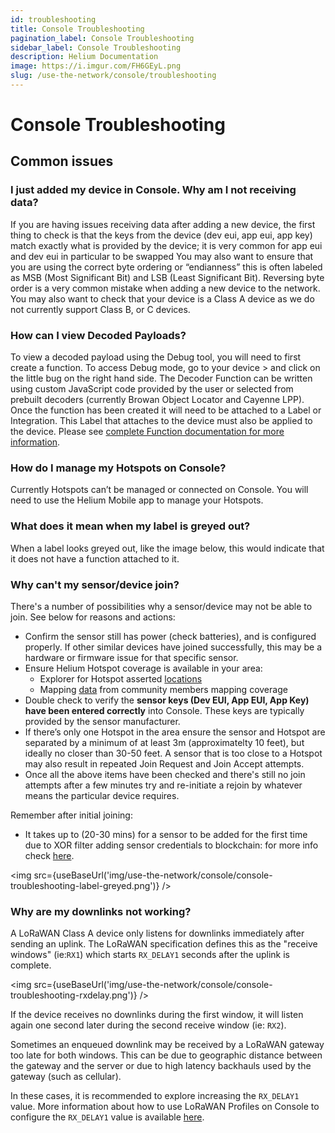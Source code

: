 ```yaml
---
id: troubleshooting
title: Console Troubleshooting
pagination_label: Console Troubleshooting
sidebar_label: Console Troubleshooting
description: Helium Documentation
image: https://i.imgur.com/FH6GEyL.png
slug: /use-the-network/console/troubleshooting
---
```


# Console Troubleshooting


## Common issues

### I just added my device in Console. Why am I not receiving data?

If you are having issues receiving data after adding a new device, the first thing to check is that
the keys from the device (dev eui, app eui, app key) match exactly what is provided by the device;
it is very common for app eui and dev eui in particular to be swapped You may also want to ensure
that you are using the correct byte ordering or “endianness” this is often labeled as MSB (Most
Significant Bit) and LSB (Least Significant Bit). Reversing byte order is a very common mistake when
adding a new device to the network. You may also want to check that your device is a Class A device
as we do not currently support Class B, or C devices.

### How can I view Decoded Payloads?

To view a decoded payload using the Debug tool, you will need to first create a function. To access
Debug mode, go to your device > and click on the little bug on the right hand side. The Decoder
Function can be written using custom JavaScript code provided by the user or selected from prebuilt
decoders (currently Browan Object Locator and Cayenne LPP). Once the function has been created it
will need to be attached to a Label or Integration. This Label that attaches to the device must also
be applied to the device. Please see
[complete Function documentation for more information](/use-the-network/console/functions/).

### How do I manage my Hotspots on Console?

Currently Hotspots can’t be managed or connected on Console. You will need to use the Helium Mobile
app to manage your Hotspots.

### What does it mean when my label is greyed out?

When a label looks greyed out, like the image below, this would indicate that it does not have a
function attached to it.

### Why can't my sensor/device join?

There's a number of possibilities why a sensor/device may not be able to join. See below for reasons
and actions:

- Confirm the sensor still has power (check batteries), and is configured properly. If other similar
  devices have joined successfully, this may be a hardware or firmware issue for that specific
  sensor.
- Ensure Helium Hotspot coverage is available in your area:
  - Explorer for Hotspot asserted [locations](https://explorer.helium.com/)
  - Mapping [data](https://mappers.helium.com/) from community members mapping coverage
- Double check to verify the **sensor keys (Dev EUI, App EUI, App Key) have been entered correctly**
  into Console. These keys are typically provided by the sensor manufacturer.
- If there’s only one Hotspot in the area ensure the sensor and Hotspot are separated by a minimum
  of at least 3m (approximatelty 10 feet), but ideally no closer than 30-50 feet. A sensor that is
  too close to a Hotspot may also result in repeated Join Request and Join Accept attempts.
- Once all the above items have been checked and there's still no join attempts after a few minutes
  try and re-initiate a rejoin by whatever means the particular device requires.

Remember after initial joining:

- It takes up to (20-30 mins) for a sensor to be added for the first time due to XOR filter adding
  sensor credentials to blockchain: for more info check
  [here](https://docs.helium.com/use-the-network/console/adding-devices/#when-adding-devices-for-the-first-time).

<img src={useBaseUrl('img/use-the-network/console/console-troubleshooting-label-greyed.png')} />

### Why are my downlinks not working?

A LoRaWAN Class A device only listens for downlinks immediately after sending an uplink. The LoRaWAN
specification defines this as the "receive windows" (ie:`RX1`) which starts `RX_DELAY1` seconds
after the uplink is complete.

<img src={useBaseUrl('img/use-the-network/console/console-troubleshooting-rxdelay.png')} />

If the device receives no downlinks during the first window, it will listen again one second later
during the second receive window (ie: `RX2`).

Sometimes an enqueued downlink may be received by a LoRaWAN gateway too late for both windows. This
can be due to geographic distance between the gateway and the server or due to high latency
backhauls used by the gateway (such as cellular).

In these cases, it is recommended to explore increasing the `RX_DELAY1` value. More information
about how to use LoRaWAN Profiles on Console to configure the `RX_DELAY1` value is available
[here](https://docs.helium.com/use-the-network/console/profiles/#receive-window-delay).
